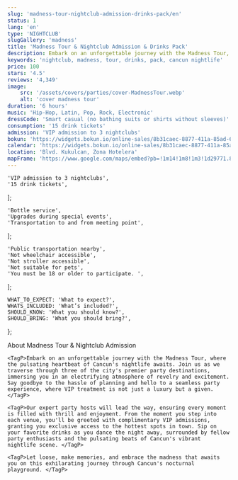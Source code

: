 ```yaml
---
slug: 'madness-tour-nightclub-admission-drinks-pack/en'
status: 1
lang: 'en'
type: 'NIGHTCLUB'
slugGallery: 'madness'
title: 'Madness Tour & Nightclub Admission & Drinks Pack'
description: Embark on an unforgettable journey with the Madness Tour, where the pulsating heartbeat of Cancun's nightlife awaits
keywords: 'nightclub, madness, tour, drinks, pack, cancun nightlife'
price: 100
stars: '4.5'
reviews: '4,349'
image:
    src: '/assets/covers/parties/cover-MadnessTour.webp'
    alt: 'cover madness tour'
duration: '6 hours'
music: 'Hip-Hop, Latin, Pop, Rock, Electronic'
dressCode: 'Smart casual (no bathing suits or shirts without sleeves)'
consumption: '15 drink tickets'
admission: 'VIP admission to 3 nightclubs'
bokun: 'https://widgets.bokun.io/online-sales/8b31caec-8877-411a-85ad-682828170619/experience/850597?partialView=1'
calendar: 'https://widgets.bokun.io/online-sales/8b31caec-8877-411a-85ad-682828170619/experience-calendar/850597'
location: 'Blvd. Kukulcan, Zona Hotelera'
mapFrame: 'https://www.google.com/maps/embed?pb=!1m14!1m8!1m3!1d29771.86446650854!2d-86.746938!3d21.133166!3m2!1i1024!2i768!4f13.1!3m3!1m2!1s0x8f4c2898a0a9e54b%3A0xb293c2f5881121d0!2sMandala%20Nightclub!5e0!3m2!1ses!2smx!4v1704732310770!5m2!1ses!2smx'
---
```



    'VIP admission to 3 nightclubs',
    '15 drink tickets',
];

    'Bottle service',
    'Upgrades during special events',
    'Transportation to and from meeting point',
];

    'Public transportation nearby',
    'Not wheelchair accessible',
    'Not stroller accessible',
    'Not suitable for pets',
    'You must be 18 or older to participate. ',
];

    WHAT_TO_EXPECT: 'What to expect?',
    WHATS_INCLUDED: 'What’s included?',
    SHOULD_KNOW: 'What you should know?',
    SHOULD_BRING: 'What you should bring?',
};

<Accordion client:visible title={titles.WHAT_TO_EXPECT} idHash="whatToExpect">
    <TagH2>About Madness Tour & Nightclub Admission</TagH2>

    <TagP>Embark on an unforgettable journey with the Madness Tour, where the pulsating heartbeat of Cancun's nightlife awaits. Join us as we traverse through three of the city's premier party destinations, immersing you in an electrifying atmosphere of revelry and excitement. Say goodbye to the hassle of planning and hello to a seamless party experience, where VIP treatment is not just a luxury but a given. </TagP>

    <TagP>Our expert party hosts will lead the way, ensuring every moment is filled with thrill and enjoyment. From the moment you step into each venue, you'll be greeted with complimentary VIP admissions, granting you exclusive access to the hottest spots in town. Sip on your favorite drinks as you dance the night away, surrounded by fellow party enthusiasts and the pulsating beats of Cancun's vibrant nightlife scene. </TagP>

    <TagP>Let loose, make memories, and embrace the madness that awaits you on this exhilarating journey through Cancun's nocturnal playground. </TagP>
</Accordion>

<Accordion client:visible title={titles.WHATS_INCLUDED} idHash="whatsIncluded">
    <Inclusions includes={includes} notIncludes={notIncludes} />
</Accordion>

<Accordion client:visible title={titles.SHOULD_KNOW} idHash="whatYouShouldKnow">
    <ShouldKnow shouldKnow={shouldKnow} />
</Accordion>